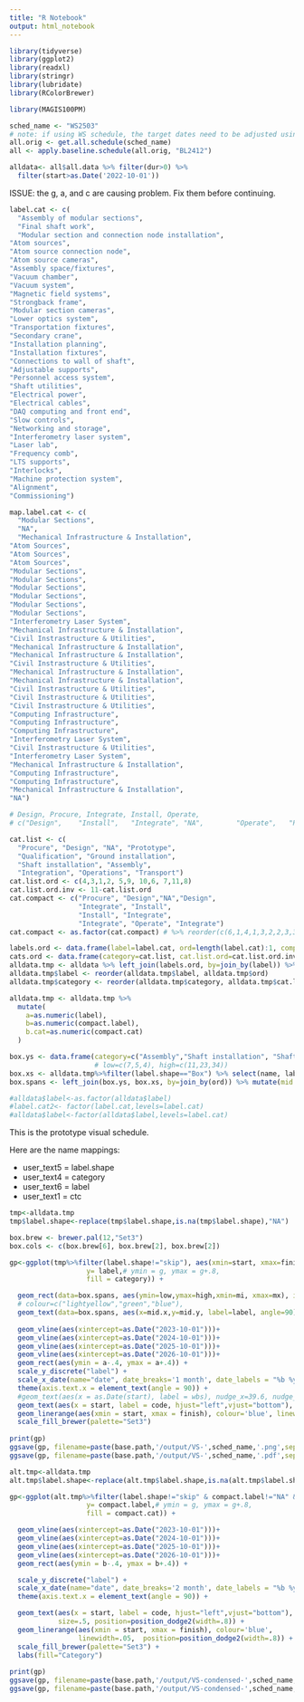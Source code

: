 ```yaml
---
title: "R Notebook"
output: html_notebook
---
```


```r
library(tidyverse)
library(ggplot2)
library(readxl)
library(stringr)
library(lubridate)
library(RColorBrewer)

library(MAGIS100PM)
```


```r

sched_name <- "WS2503"
# note: if using WS schedule, the target dates need to be adjusted using the baseline
all.orig <- get.all.schedule(sched_name)
all <- apply.baseline.schedule(all.orig, "BL2412")

alldata<- all$all.data %>% filter(dur>0) %>%
  filter(start>as.Date('2022-10-01')) 
```
ISSUE: the g, a, and c are causing problem.   Fix them before continuing.

```r
label.cat <- c(
  "Assembly of modular sections",
  "Final shaft work",
  "Modular section and connection node installation",
"Atom sources",
"Atom source connection node",
"Atom source cameras",
"Assembly space/fixtures",
"Vacuum chamber",
"Vacuum system",
"Magnetic field systems",
"Strongback frame",
"Modular section cameras",
"Lower optics system",
"Transportation fixtures",
"Secondary crane",
"Installation planning",
"Installation fixtures",
"Connections to wall of shaft",
"Adjustable supports",
"Personnel access system",
"Shaft utilities",
"Electrical power",
"Electrical cables",
"DAQ computing and front end",
"Slow controls",
"Networking and storage",
"Interferometry laser system",
"Laser lab",
"Frequency comb",
"LTS supports",
"Interlocks",
"Machine protection system",
"Alignment", 
"Commissioning")

map.label.cat <- c(
  "Modular Sections",
  "NA",
  "Mechanical Infrastructure & Installation",
"Atom Sources",
"Atom Sources",
"Atom Sources",
"Modular Sections",
"Modular Sections",
"Modular Sections",
"Modular Sections",
"Modular Sections",
"Modular Sections",
"Interferometry Laser System",
"Mechanical Infrastructure & Installation",
"Civil Instrastructure & Utilities",
"Mechanical Infrastructure & Installation",
"Mechanical Infrastructure & Installation",
"Civil Instrastructure & Utilities",
"Mechanical Infrastructure & Installation",
"Mechanical Infrastructure & Installation",
"Civil Instrastructure & Utilities",
"Civil Instrastructure & Utilities",
"Civil Instrastructure & Utilities",
"Computing Infrastructure",
"Computing Infrastructure",
"Computing Infrastructure",
"Interferometry Laser System",
"Civil Instrastructure & Utilities",
"Interferometry Laser System",
"Mechanical Infrastructure & Installation",
"Computing Infrastructure",
"Computing Infrastructure",
"Mechanical Infrastructure & Installation", 
"NA")

# Design, Procure, Integrate, Install, Operate,
# c("Design",    "Install",   "Integrate", "NA",        "Operate",   "Procure"  )

cat.list <- c(
  "Procure", "Design", "NA", "Prototype",
  "Qualification", "Ground installation",
  "Shaft installation", "Assembly",
  "Integration", "Operations", "Transport")
cat.list.ord <- c(4,3,1,2, 5,9, 10,6, 7,11,8)
cat.list.ord.inv <- 11-cat.list.ord
cat.compact <- c("Procure", "Design","NA","Design",
                 "Integrate", "Install",
                 "Install", "Integrate", 
                 "Integrate", "Operate", "Integrate")
cat.compact <- as.factor(cat.compact) # %>% reorder(c(6,1,4,1,3,2,2,3,3,5,3))

labels.ord <- data.frame(label=label.cat, ord=length(label.cat):1, compact.label=as.factor(map.label.cat))
cats.ord <- data.frame(category=cat.list, cat.list.ord=cat.list.ord.inv, compact.cat=cat.compact)
alldata.tmp <- alldata %>% left_join(labels.ord, by=join_by(label)) %>% left_join(cats.ord, by=join_by(category))
alldata.tmp$label <- reorder(alldata.tmp$label, alldata.tmp$ord)
alldata.tmp$category <- reorder(alldata.tmp$category, alldata.tmp$cat.list.ord)

alldata.tmp <- alldata.tmp %>%
  mutate(
    a=as.numeric(label),
    b=as.numeric(compact.label),
    b.cat=as.numeric(compact.cat)
  )

box.ys <- data.frame(category=c("Assembly","Shaft installation", "Shaft installation"), label=c("Assembly of modular sections", "Final shaft work", "Modular section and connection node installation"), ord=c(34,33,32), low=c(24,12,1), high=c(28,30,31))
                     # low=c(7,5,4), high=c(11,23,34))
box.xs <- alldata.tmp%>%filter(label.shape=="Box") %>% select(name, label, start, finish,ord) %>% group_by(ord) %>% summarise(mi=min(start), mx=max(finish))
box.spans <- left_join(box.ys, box.xs, by=join_by(ord)) %>% mutate(mid.x=mi+(mx-mi)/2, mid.y=low+(high-low)/2)

#alldata$label<-as.factor(alldata$label)
#label.cat2<- factor(label.cat,levels=label.cat)
#alldata$label<-factor(alldata$label,levels=label.cat)

```

This is the prototype visual schedule. 

Here are the name mappings:

* user_text5 = label.shape
* user_text4 = category
* user_text6 = label
* user_text1 = ctc

```r
tmp<-alldata.tmp
tmp$label.shape<-replace(tmp$label.shape,is.na(tmp$label.shape),"NA")

box.brew <- brewer.pal(12,"Set3")
box.cols <- c(box.brew[6], box.brew[2], box.brew[2])

gp<-ggplot(tmp%>%filter(label.shape!="skip"), aes(xmin=start, xmax=finish, 
                   y= label,# ymin = g, ymax = g+.8, 
                   fill = category)) +

  geom_rect(data=box.spans, aes(ymin=low,ymax=high,xmin=mi, xmax=mx), inherit.aes=FALSE,  fill=box.cols, alpha=.4) +
  # colour=c("lightyellow","green","blue"),
  geom_text(data=box.spans, aes(x=mid.x,y=mid.y, label=label, angle=90),inherit.aes=FALSE, size=2) +
  
  geom_vline(aes(xintercept=as.Date("2023-10-01")))+
  geom_vline(aes(xintercept=as.Date("2024-10-01")))+
  geom_vline(aes(xintercept=as.Date("2025-10-01")))+
  geom_vline(aes(xintercept=as.Date("2026-10-01")))+
  geom_rect(aes(ymin = a-.4, ymax = a+.4)) +
  scale_y_discrete("label") +
  scale_x_date(name="date", date_breaks='1 month', date_labels = "%b %y") +
  theme(axis.text.x = element_text(angle = 90)) + 
  #geom_text(aes(x = as.Date(start), label = wbs), nudge_x=39.6, nudge_y=.2, size=3
  geom_text(aes(x = start, label = code, hjust="left",vjust="bottom"), size=.5, position=position_dodge2(width=.8)) +
  geom_linerange(aes(xmin = start, xmax = finish), colour='blue', linewidth=.05, position=position_dodge2(width=.8))+
  scale_fill_brewer(palette="Set3")
  
print(gp)
ggsave(gp, filename=paste(base.path,'/output/VS-',sched_name,'.png',sep=''), width=12, height=12, units='in', device="png")
ggsave(gp, filename=paste(base.path,'/output/VS-',sched_name,'.pdf',sep=''), width=12, height=12, units='in', device="pdf")

```


```r
alt.tmp<-alldata.tmp
alt.tmp$label.shape<-replace(alt.tmp$label.shape,is.na(alt.tmp$label.shape),"NA")

gp<-ggplot(alt.tmp%>%filter(label.shape!="skip" & compact.label!="NA" & !is.na(compact.label)), aes(xmin=start, xmax=finish, 
                   y= compact.label,# ymin = g, ymax = g+.8, 
                   fill = compact.cat)) +

  geom_vline(aes(xintercept=as.Date("2023-10-01")))+
  geom_vline(aes(xintercept=as.Date("2024-10-01")))+
  geom_vline(aes(xintercept=as.Date("2025-10-01")))+
  geom_vline(aes(xintercept=as.Date("2026-10-01")))+
  geom_rect(aes(ymin = b-.4, ymax = b+.4)) +

  scale_y_discrete("label") +
  scale_x_date(name="date", date_breaks='2 month', date_labels = "%b %y") +
  theme(axis.text.x = element_text(angle = 90)) + 

  geom_text(aes(x = start, label = code, hjust="left",vjust="bottom"), 
            size=.5, position=position_dodge2(width=.8)) +
  geom_linerange(aes(xmin = start, xmax = finish), colour='blue', 
                 linewidth=.05,  position=position_dodge2(width=.8)) + 
  scale_fill_brewer(palette="Set3") + 
  labs(fill="Category")
  
print(gp)
ggsave(gp, filename=paste(base.path,'/output/VS-condensed-',sched_name,'.png',sep=''), width=12, height=12, units='in', device="png")
ggsave(gp, filename=paste(base.path,'/output/VS-condensed-',sched_name,'.pdf',sep=''), width=8, height=8, units='in', device="pdf")

```



